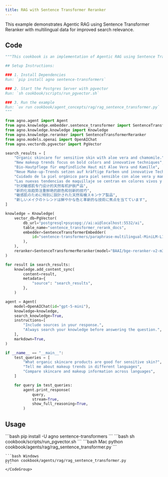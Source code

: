 ```yaml
---
title: RAG with Sentence Transformer Reranker
---
```


This example demonstrates Agentic RAG using Sentence Transformer Reranker with multilingual data for improved search relevance.

## Code

```python cookbook/agents/rag/rag_sentence_transformer.py
"""This cookbook is an implementation of Agentic RAG using Sentence Transformer Reranker with multilingual data.

## Setup Instructions:

### 1. Install Dependencies
Run: `pip install agno sentence-transformers`

### 2. Start the Postgres Server with pgvector
Run: `sh cookbook/scripts/run_pgvector.sh`

### 3. Run the example
Run: `uv run cookbook/agent_concepts/rag/rag_sentence_transformer.py`
"""

from agno.agent import Agent
from agno.knowledge.embedder.sentence_transformer import SentenceTransformerEmbedder
from agno.knowledge.knowledge import Knowledge
from agno.knowledge.reranker import SentenceTransformerReranker
from agno.models.openai import OpenAIChat
from agno.vectordb.pgvector import PgVector

search_results = [
    "Organic skincare for sensitive skin with aloe vera and chamomile.",
    "New makeup trends focus on bold colors and innovative techniques",
    "Bio-Hautpflege für empfindliche Haut mit Aloe Vera und Kamille",
    "Neue Make-up-Trends setzen auf kräftige Farben und innovative Techniken",
    "Cuidado de la piel orgánico para piel sensible con aloe vera y manzanilla",
    "Las nuevas tendencias de maquillaje se centran en colores vivos y técnicas innovadoras",
    "针对敏感肌专门设计的天然有机护肤产品",
    "新的化妆趋势注重鲜艳的颜色和创新的技巧",
    "敏感肌のために特別に設計された天然有機スキンケア製品",
    "新しいメイクのトレンドは鮮やかな色と革新的な技術に焦点を当てています",
]

knowledge = Knowledge(
    vector_db=PgVector(
        db_url="postgresql+psycopg://ai:ai@localhost:5532/ai",
        table_name="sentence_transformer_rerank_docs",
        embedder=SentenceTransformerEmbedder(
            id="sentence-transformers/paraphrase-multilingual-MiniLM-L12-v2"
        ),
    ),
    reranker=SentenceTransformerReranker(model="BAAI/bge-reranker-v2-m3"),
)

for result in search_results:
    knowledge.add_content_sync(
        content=result,
        metadata={
            "source": "search_results",
        },
    )

agent = Agent(
    model=OpenAIChat(id="gpt-5-mini"),
    knowledge=knowledge,
    search_knowledge=True,
    instructions=[
        "Include sources in your response.",
        "Always search your knowledge before answering the question.",
    ],
    markdown=True,
)

if __name__ == "__main__":
    test_queries = [
        "What organic skincare products are good for sensitive skin?",
        "Tell me about makeup trends in different languages",
        "Compare skincare and makeup information across languages",
    ]

    for query in test_queries:
        agent.print_response(
            query,
            stream=True,
            show_full_reasoning=True,
        )
```

## Usage

<Steps>
  <Snippet file="create-venv-step.mdx" />

  <Step title="Install libraries">
    ```bash
    pip install -U agno sentence-transformers
    ```
  </Step>

  <Step title="Start Postgres with pgvector">
    ```bash
    sh cookbook/scripts/run_pgvector.sh
    ```
  </Step>

  <Step title="Run Agent">
    <CodeGroup>
    ```bash Mac
    python cookbook/agents/rag/rag_sentence_transformer.py
    ```
    
    ```bash Windows  
    python cookbook/agents/rag/rag_sentence_transformer.py
    ```
    </CodeGroup>
  </Step>
</Steps>